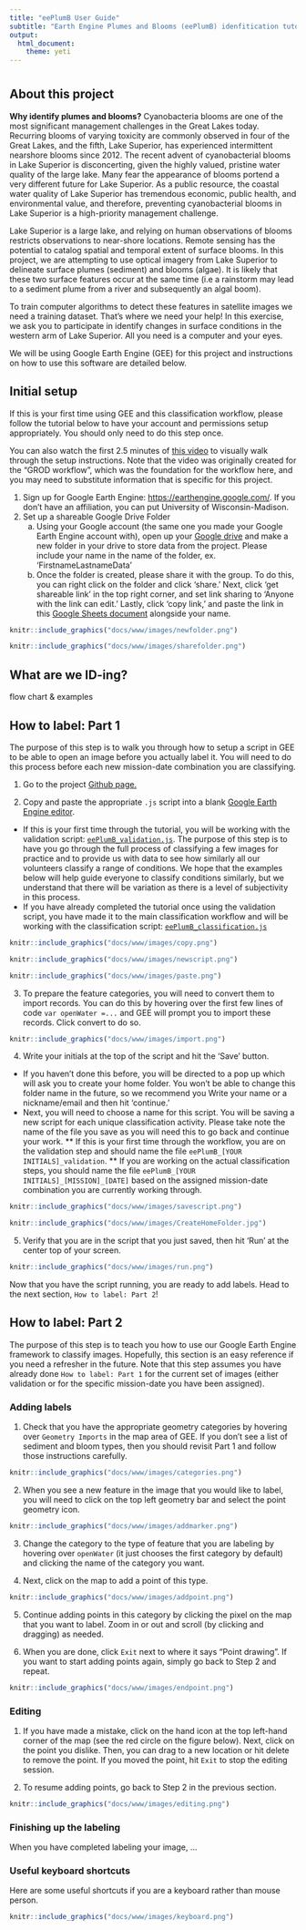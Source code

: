 ```yaml
---
title: "eePlumB User Guide"
subtitle: "Earth Engine Plumes and Blooms (eePlumB) idenfitication tutorial"
output: 
  html_document:
    theme: yeti
---
```


# {.tabset .tabset-fade .tabset-pills}

## About this project

**Why identify plumes and blooms?** Cyanobacteria blooms are one of the most significant management challenges in the Great Lakes today. Recurring blooms of varying toxicity are commonly observed in four of the Great Lakes, and the fifth, Lake Superior, has experienced intermittent nearshore blooms since 2012. The recent advent of cyanobacterial blooms in Lake Superior is disconcerting, given the highly valued, pristine water quality of the large lake. Many fear the appearance of blooms portend a very different future for Lake Superior. As a public resource, the coastal water quality of Lake Superior has tremendous economic, public health, and environmental value, and therefore, preventing cyanobacterial blooms in Lake Superior is a high-priority management challenge.

Lake Superior is a large lake, and relying on human observations of blooms restricts observations to near-shore locations. Remote sensing has the potential to catalog spatial and temporal extent of surface blooms. In this project, we are attempting to use optical imagery from Lake Superior to delineate surface plumes (sediment) and blooms (algae). It is likely that these two surface features occur at the same time (i.e a rainstorm may lead to a sediment plume from a river and subsequently an algal boom). 

To train computer algorithms to detect these features in satellite images we need a training dataset. That's where we need your help! In this exercise, we ask you to participate in identify changes in surface conditions in the western arm of Lake Superior. All you need is a computer and your eyes.

We will be using Google Earth Engine (GEE) for this project and instructions on how to use this software are detailed below. 

## Initial setup

If this is your first time using GEE and this classification workflow, please follow the tutorial below to have your account and permissions setup appropriately. You should only need to do this step once.

You can also watch the first 2.5 minutes of [this video](https://youtu.be/QXJf9IAF1z4) to visually walk through the setup instructions. Note that the video was originally created for the "GROD workflow", which was the foundation for the workflow here, and you may need to substitute information that is specific for this project.

1. Sign up for Google Earth Engine: <https://earthengine.google.com/>. If you don't have an affiliation, you can put University of Wisconsin-Madison.
2. Set up a shareable Google Drive Folder
    a. Using your Google account (the same one you made your Google Earth Engine account with), open up your [Google drive](https://drive.google.com/drive/my-drive) and make a new folder in your drive to store data from the project. Please include your name in the name of the folder, ex. 'FirstnameLastnameData'
    b. Once the folder is created, please share it with the group. To do this, you can right click on the folder and click 'share.' Next, click 'get shareable link' in the top right corner, and set link sharing to 'Anyone with the link can edit.' Lastly, click 'copy link,' and paste the link in this [Google Sheets document](https://docs.google.com/spreadsheets/d/1J_jvedUA3fDjD4EAYYUe-bmEszaDJWjTzlbqJJN6MXE/edit#gid=0) alongside your name.

```r
knitr::include_graphics("docs/www/images/newfolder.png")
```

```r
knitr::include_graphics("docs/www/images/sharefolder.png")
```

## What are we ID-ing?

flow chart & examples

## How to label: Part 1

The purpose of this step is to walk you through how to setup a script in GEE to be able to open an image before you actually label it. You will need to do this process before each new mission-date combination you are classifying.

1. Go to the project [Github page.](https://github.com/rossyndicate/Superior-Plume-Bloom/tree/main/eePlumB/1_user_interface_script) 

2. Copy and paste the appropriate `.js` script into a blank [Google Earth Engine editor](https://code.earthengine.google.com/). 

* If this is your first time through the tutorial, you will be working with the validation script: [`eePlumB_validation.js`](https://github.com/rossyndicate/Superior-Plume-Bloom/blob/5e9d0cd1ad435aa3bdb2f0d2b41c026c0f57c8ab/eePlumB/1_user_interface_script/eePlumB_validation). The purpose of this step is to have you go through the full process of classifying a few images for practice and to provide us with data to see how similarly all our volunteers classify a range of conditions. We hope that the examples below will help guide everyone to classify conditions similarly, but we understand that there will be variation as there is a level of subjectivity in this process. 
* If you have already completed the tutorial once using the validation script, you have made it to the main classification workflow and will be working with the classification script: [`eePlumB_classification.js`](LINK ME)

```r
knitr::include_graphics("docs/www/images/copy.png")
```

```r
knitr::include_graphics("docs/www/images/newscript.png")
```

```r
knitr::include_graphics("docs/www/images/paste.png")
```

3. To prepare the feature categories, you will need to convert them to import records. You can do this by hovering over the first few lines of code `var openWater =...` and GEE will prompt you to import these records. Click convert to do so.

```r
knitr::include_graphics("docs/www/images/import.png")
```

4. Write your initials at the top of the script and hit the ‘Save’ button. 

* If you haven't done this before, you will be directed to a pop up which will ask you to create your home folder. You won't be able to change this folder name in the future, so we recommend you Write your name or a nickname/email and then hit 'continue.' 
* Next, you will need to choose a name for this script. You will be saving a new script for each unique classification activity. Please take note the name of the file you save as you will need this to go back and continue your work.
** If this is your first time through the workflow, you are on the validation step and should name the file `eePlumB_[YOUR INITIALS]_validation`.
** If you are working on the actual classification steps, you should name the file `eePlumB_[YOUR INITIALS]_[MISSION]_[DATE]` based on the assigned mission-date combination you are currently working through.

```r
knitr::include_graphics("docs/www/images/savescript.png")
```

```r
knitr::include_graphics("docs/www/images/CreateHomeFolder.jpg")
```

5. Verify that you are in the script that you just saved, then hit ‘Run’ at the center top of your screen.

```r
knitr::include_graphics("docs/www/images/run.png")
```

Now that you have the script running, you are ready to add labels. Head to the next section, `How to label: Part 2`!

## How to label: Part 2

The purpose of this step is to teach you how to use our Google Earth Engine framework to classify images. Hopefully, this section is an easy reference if you need a refresher in the future. Note that this step assumes you have already done `How to label: Part 1` for the current set of images (either validation or for the specific mission-date you have been assigned).

### Adding labels

1. Check that you have the appropriate geometry categories by hovering over `Geometry Imports` in the map area of GEE. If you don't see a list of sediment and bloom types, then you should revisit Part 1 and follow those instructions carefully.

```r
knitr::include_graphics("docs/www/images/categories.png")
```

2. When you see a new feature in the image that you would like to label, you will need to click on the top left geometry bar and select the point geometry icon.

```r
knitr::include_graphics("docs/www/images/addmarker.png")
```

3. Change the category to the type of feature that you are labeling by hovering over `openWater` (it just chooses the first category by default) and clicking the name of the category you want.

4. Next, click on the map to add a point of this type. 

```r
knitr::include_graphics("docs/www/images/addpoint.png")
```

5. Continue adding points in this category by clicking the pixel on the map that you want to label. Zoom in or out and scroll (by clicking and dragging) as needed. 

6. When you are done, click `Exit` next to where it says "Point drawing". If you want to start adding points again, simply go back to Step 2 and repeat.

```r
knitr::include_graphics("docs/www/images/endpoint.png")
```

### Editing

1. If you have made a mistake, click on the hand icon at the top left-hand corner of the map (see the red circle on the figure below). Next, click on the point you dislike. Then, you can drag to a new location or hit delete to remove the point. If you moved the point, hit `Exit` to stop the editing session. 

2. To resume adding points, go back to Step 2 in the previous section.


```r
knitr::include_graphics("docs/www/images/editing.png")
```

### Finishing up the labeling

When you have completed labeling your image, ... 

### Useful keyboard shortcuts

Here are some useful shortcuts if you are a keyboard rather than mouse person.

```r
knitr::include_graphics("docs/www/images/keyboard.png")
```
